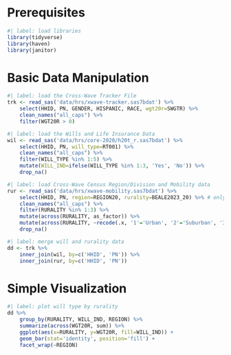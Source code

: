 
# Prerequisites
```r
#| label: load libraries
library(tidyverse)
library(haven)
library(janitor)
```
# Basic Data Manipulation

```r
#| label: load the Cross-Wave Tracker File 
trk <- read_sas('data/hrs/xwave-tracker.sas7bdat') %>%
    select(HHID, PN, GENDER, HISPANIC, RACE, wgt20r=SWGTR) %>%
    clean_names("all_caps") %>%
    filter(WGT20R > 0)
```
```r
#| label: load the Wills and Life Insurance Data
wil <- read_sas('data/hrs/core-2020/h20t_r.sas7bdat') %>%
    select(HHID, PN, will_type=RT001) %>%
    clean_names("all_caps") %>%
    filter(WILL_TYPE %in% 1:5) %>%
    mutate(WILL_IND=ifelse(WILL_TYPE %in% 1:3, 'Yes', 'No')) %>%
    drop_na()
```
```r
#| label: load Cross-Wave Census Region/Division and Mobility data
rur <- read_sas('data/hrs/xwave-mobility.sas7bdat') %>%
    select(HHID, PN, region=REGION20, rurality=BEALE2023_20) %>% # only the 2020 survey
    clean_names("all_caps") %>%
    filter(RURALITY %in% 1:3) %>%
    mutate(across(RURALITY, as_factor)) %>%
    mutate(across(RURALITY, ~recode(.x, '1'='Urban', '2'='Suburban', '3'='Rural'))) %>%
    drop_na() 
```

```r
#| label: merge will and rurality data
dd <- trk %>%
    inner_join(wil, by=c('HHID', 'PN')) %>%
    inner_join(rur, by=c('HHID', 'PN')) 
```

# Simple Visualization

```r
#| label: plot will type by rurality
dd %>%
    group_by(RURALITY, WILL_IND, REGION) %>%
    summarize(across(WGT20R, sum)) %>%
    ggplot(aes(x=RURALITY, y=WGT20R, fill=WILL_IND)) + 
    geom_bar(stat='identity', position='fill') +
    facet_wrap(~REGION)
```